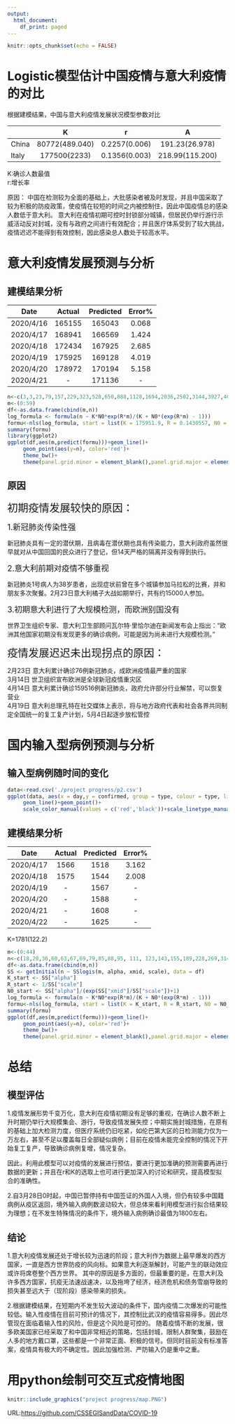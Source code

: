 ```yaml
---
output:
  html_document:
    df_print: paged
---
```


```r
knitr::opts_chunk$set(echo = FALSE)
```

# **Logistic模型估计中国疫情与意大利疫情的对比**

根据建模结果，中国与意大利疫情发展状况模型参数对比<br />

|       |  K |r     |A|
|-------|:----:|:----:|:----:|
|China  |80772(489.040)|0.2257(0.006)|191.23(26.978)|
|Italy |177500(2233)|0.1356(0.003)|218.99(115.200)|


K:确诊人数最值<br />
r:增长率

原因：
中国在检测较为全面的基础上，大批感染者被及时发现，并且中国采取了较为积极的防疫政策，使疫情在较短的时间之内被控制住，因此中国疫情总的感染人数低于意大利。
意大利在疫情初期可控时封锁部分城镇，但居民仍举行游行示威活动反对封城，没有与政府之间进行有效配合；并且医疗体系受到了较大挑战，疫情迟迟不能得到有效控制，因此感染总人数处于较高水平。

# **意大利疫情发展预测与分析**

## 建模结果分析<br />
|   Date |  Actual |Predicted |Error%|
|:-----:|:----:|:----:|:----:|
|2020/4/16  |165155|165043|0.068|
|2020/4/17 |168941|166569|1.424|
|2020/4/18  |172434|167925|2.685|
|2020/4/19 |175925|169128|4.019|
|2020/4/20  |178972|170194|5.158|
|2020/4/21 |-|171136|-|
```r
n<-c(3,3,23,79,157,229,323,528,650,888,1128,1694,2036,2502,3144,3927,4680,6012,7424,9172,10293,12462,15385,17660,21157,24747,27980,31506,35713,41035,47021,53578,59138,63927,69176,74386,80539,86498,92472,97689,101739,105792,110574,115242,119827,124632,128948,132547,135586,139422,143626,147577,152271,156363,159516,162488,165155,168941,172434,175925)
m<-(0:59)
df<-as.data.frame(cbind(m,n))
log_formula <- formula(n ~ K*N0*exp(R*m)/(K + N0*(exp(R*m) - 1)))
formu<-nls(log_formula, start = list(K = 175951.9, R = 0.1430557, N0 = 799.7825))
summary(formu)
library(ggplot2)
ggplot(df,aes(m,predict(formu)))+geom_line()+
     geom_point(aes(y=n), color='red')+
     theme_bw()+
     theme(panel.grid.minor = element_blank(),panel.grid.major = element_blank())+xlab("days")+ylab("confirmed")
```

## 原因<br />

<font size="5">初期疫情发展较快的原因：</font><br />

<font size="4.5">1.新冠肺炎传染性强</font><br />

新冠肺炎具有一定的潜伏期，且病毒在潜伏期也具有传染能力，意大利政府虽然很早就对从中国回国的民众进行了登记，但14天严格的隔离并没有得到执行。

<font size="4.5">2.意大利前期对疫情不够重视</font><br />

新冠肺炎1号病人为38岁患者，出现症状前曾在多个城镇参加马拉松的比赛，并和朋友多次聚餐。2月23日意大利橘子大战如期举行，共有约15000人参加。

<font size="4.5">3.初期意大利进行了大规模检测，而欧洲别国没有</font><br />

世界卫生组织专家、意大利卫生部顾问瓦尔特·里恰尔迪在新闻发布会上指出：“欧洲其他国家初期没有发现更多的确诊病例，可能是因为尚未进行大规模检测。”

<font size="5">疫情发展迟迟未出现拐点的原因：</font><br />

2月23日 意大利累计确诊76例新冠肺炎，成欧洲疫情最严重的国家<br />
3月14日 世卫组织宣布欧洲是全球新冠疫情重灾区<br />
4月14日 意大利累计确诊159516例新冠肺炎，政府允许部分行业解禁，可以恢复营业<br />
4月19日 意大利总理孔特在社交媒体上表示，将与地方政府代表和社会各界共同制定全国统一的复工复产计划，5月4日起逐步放松管控<br />

# **国内输入型病例预测与分析**

## 输入型病例随时间的变化
```r
data<-read.csv('./project progress/p2.csv')
ggplot(data, aes(x = day,y = confirmed, group = type, colour = type, linetype = type))+
     geom_line()+geom_point()+
     scale_color_manual(values = c('red','black'))+scale_linetype_manual(values = c(1,2))
```

## 建模结果分析

|   Date  |  Actual |Predicted |Error%|
|:-----:|:----:|:----:|:----:|
|2020/4/17  |1566|1518|3.162|
|2020/4/18 |1575|1544|2.008|
|2020/4/19  |-|1567|-|
|2020/4/20 |-|1588|-|
|2020/4/21  |-|1608|-|
|2020/4/22 |-|1625|-|

K=1781(122.2)

```r
m<-(0:44)
n<-c(18,20,36,60,63,67,69,79,85,88,95, 111, 123,143,155,189,228,269,314,353,427,474,541,595,649,963,723,771,806,841,870,888,913,951,983,1042,1103,1141,1183,1280,1378,1464,1500,1534,1549)
df<-as.data.frame(cbind(m,n))
SS <- getInitial(n ~ SSlogis(m, alpha, xmid, scale), data = df)
K_start <- SS["alpha"]
R_start <- 1/SS["scale"]
N0_start <- SS["alpha"]/(exp(SS["xmid"]/SS["scale"])+1)
log_formula <- formula(n ~ K*N0*exp(R*m)/(K + N0*(exp(R*m) - 1)))
formu<-nls(log_formula, start = list(K = K_start, R = R_start, N0 = N0_start))
summary(formu)
ggplot(df,aes(m,predict(formu)))+geom_line()+
     geom_point(aes(y=n), color='red')+
     theme_bw()+
     theme(panel.grid.minor = element_blank(),panel.grid.major = element_blank())+xlab("days")+ylab("confirmed")
```


# **总结**
## 模型评估

1.疫情发展形势千变万化，意大利在疫情初期没有足够的重视，在确诊人数不断上升时期仍举行大规模集会、游行，导致疫情发展失控；中期实施封城措施，在原有的基础上加大检测力度，但医疗系统仍旧吃紧，如伦巴第大区的日检测能力仅为一万左右，甚至不足以覆盖每日全部疑似病例；目前在疫情未能完全控制的情况下开始复工复产，导致确诊病例复增，情况复杂。

因此，利用此模型可以对疫情的发展进行预估，要进行更加准确的预测需要再进行数据的更新；并且在r和K的选取上也可进行更加深入的讨论和研究，提高模型拟合的准确性。

2.自3月28日0时起，中国已暂停持有中国签证的外国人入境，但仍有较多中国籍病例从疫区返回，境外输入病例数波动较大，但总体来看利用模型进行拟合结果较为理想；在不发生特殊情况的条件下，境外输入病例确诊最值为1800左右。

## 结论

1.意大利疫情发展还处于增长较为迅速的阶段；意大利作为数据上最早爆发的西方国家，一直是西方世界防疫的风向标。如果意大利逐渐解封，可能产生的联动效应或许将席卷整个西方世界。
其中的原因是多方面的，但最重要的是，在意大利及许多西方国家，抗疫无法速战速决，以及拖垮了经济，经济危机和债务雪崩导致的损失甚至远大于（现阶段）感染带来的损失。

2.根据建模结果，在短期内不发生较大波动的条件下，国内疫情二次爆发的可能性较低。输入性疫情在目前可预计的情况下，其控制比武汉的疫情容易得多。因此尽管现在面临着输入性的风险，但是这个风险是可控的。
随着疫情不断的发展，很多欧美国家已经采取了和中国非常相近的策略，包括封城，限制人群聚集，鼓励在人多的地方戴口罩，这些都是一个非常正面、积极的信号。但同时目前没有标准答案，疫情具有极大的不确定性。因此加强检测、严防输入仍是重中之重。

# **用python绘制可交互式疫情地图**
```r
knitr::include_graphics("project progress/map.PNG")
```

URL:<https://github.com/CSSEGISandData/COVID-19>

